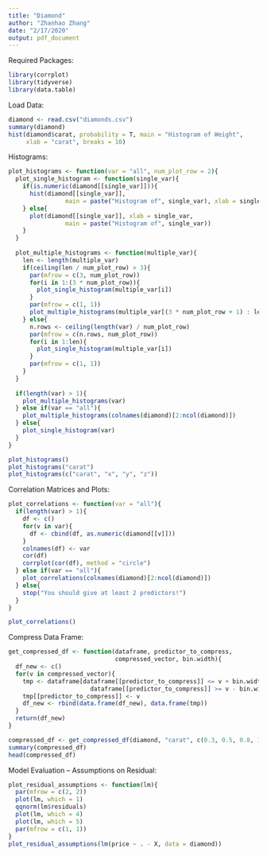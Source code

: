 ```yaml
---
title: "Diamond"
author: "Zhanhao Zhang"
date: "2/17/2020"
output: pdf_document
---
```


Required Packages:
```r
library(corrplot)
library(tidyverse)
library(data.table)
```

Load Data:
```r
diamond <- read.csv("diamonds.csv")
summary(diamond)
hist(diamond$carat, probability = T, main = "Histogram of Weight",
     xlab = "carat", breaks = 10)
```
Histograms:
```r
plot_histograms <- function(var = "all", num_plot_row = 2){
  plot_single_histogram <- function(single_var){
    if(is.numeric(diamond[[single_var]])){
      hist(diamond[[single_var]], 
                main = paste("Histogram of", single_var), xlab = single_var)
    } else{
      plot(diamond[[single_var]], xlab = single_var,
                main = paste("Histogram of", single_var))
    }
  }
  
  plot_multiple_histograms <- function(multiple_var){
    len <- length(multiple_var)
    if(ceiling(len / num_plot_row) > 3){
      par(mfrow = c(3, num_plot_row))
      for(i in 1:(3 * num_plot_row)){
        plot_single_histogram(multiple_var[i])
      }
      par(mfrow = c(1, 1))
      plot_multiple_histograms(multiple_var[(3 * num_plot_row + 1) : len])
    } else{
      n.rows <- ceiling(length(var) / num_plot_row)
      par(mfrow = c(n.rows, num_plot_row))
      for(i in 1:len){
        plot_single_histogram(multiple_var[i])
      }
      par(mfrow = c(1, 1))
    }
  }
  
  if(length(var) > 1){
    plot_multiple_histograms(var)
  } else if(var == "all"){
    plot_multiple_histograms(colnames(diamond)[2:ncol(diamond)])
  } else{
    plot_single_histogram(var)
  }
}

plot_histograms()
plot_histograms("carat")
plot_histograms(c("carat", "x", "y", "z"))
```

Correlation Matrices and Plots:
```r
plot_correlations <- function(var = "all"){
  if(length(var) > 1){
    df <- c()
    for(v in var){
      df <- cbind(df, as.numeric(diamond[[v]]))
    }
    colnames(df) <- var
    cor(df)
    corrplot(cor(df), method = "circle")
  } else if(var == "all"){
    plot_correlations(colnames(diamond)[2:ncol(diamond)])
  } else{
    stop("You should give at least 2 predictors!")
  }
}

plot_correlations()
```

Compress Data Frame:
```r
get_compressed_df <- function(dataframe, predictor_to_compress, 
                              compressed_vector, bin.width){
  df_new <- c()
  for(v in compressed_vector){
    tmp <- dataframe[dataframe[[predictor_to_compress]] <= v + bin.width & 
                       dataframe[[predictor_to_compress]] >= v - bin.width,]
    tmp[[predictor_to_compress]] <- v
    df_new <- rbind(data.frame(df_new), data.frame(tmp))
  }
  return(df_new)
}

compressed_df <- get_compressed_df(diamond, "carat", c(0.3, 0.5, 0.8, 1, 1.5), 0.03)
summary(compressed_df)
head(compressed_df)
```

Model Evaluation -- Assumptions on Residual:
```r
plot_residual_assumptions <- function(lm){
  par(mfrow = c(2, 2))
  plot(lm, which = 1)
  qqnorm(lm$residuals)
  plot(lm, which = 4)
  plot(lm, which = 5)
  par(mfrow = c(1, 1))
}
plot_residual_assumptions(lm(price ~ . - X, data = diamond))
```
